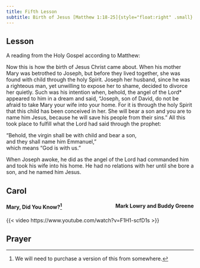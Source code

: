 ```yaml
---
title: Fifth Lesson
subtitle: Birth of Jesus [Matthew 1:18-25]{style="float:right" .small}
---
```


## Lesson

A reading from the Holy Gospel according to Matthew:

Now this is how the birth of Jesus Christ came about. When his mother Mary was betrothed to Joseph, but before they lived together, she was found with child through the holy Spirit.
Joseph her husband, since he was a righteous man, yet unwilling to expose her to shame, decided to divorce her quietly.
Such was his intention when, behold, the angel of the Lord* appeared to him in a dream and said, “Joseph, son of David, do not be afraid to take Mary your wife into your home. For it is through the holy Spirit that this child has been conceived in her.
She will bear a son and you are to name him Jesus, because he will save his people from their sins.”
All this took place to fulfill what the Lord had said through the prophet:

“Behold, the virgin shall be with child and bear a son,  
and they shall name him Emmanuel,”  
which means “God is with us.”  

When Joseph awoke, he did as the angel of the Lord had commanded him and took his wife into his home.
He had no relations with her until she bore a son, and he named him Jesus.

## Carol

#### Mary, Did You Know?[^1] [Mark Lowry and Buddy Greene]{style="float:right" .small}

{{< video https://www.youtube.com/watch?v=F1H1-scfD1s >}}

[^1]: We will need to purchase a version of this from somewhere.

## Prayer

